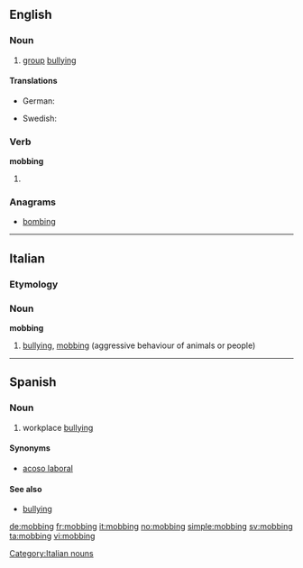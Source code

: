 {{also|Mobbing}}
==English==

===Noun===
{{wikipedia}}
{{en-noun}}

# [[group]] [[bullying]]

====Translations====
{{trans-top|group bullying}}
* German: {{t+|de|Mobbing|n}}
{{trans-mid}}
* Swedish: {{t|sv|mobbning|c}}
{{trans-bottom}}

===Verb===
'''mobbing'''

# {{present participle of|[[mob]]}}

===Anagrams===
* [[bombing#English|bombing]]

----

==Italian==

===Etymology===
{{etyl|en|it}}

===Noun===
'''mobbing''' {{m|inv}}

# [[bullying]], [[#English|mobbing]] (aggressive behaviour of animals or people)

[[Category:Italian nouns]]

----

==Spanish==

===Noun===
{{wikipedia|lang=es}}
{{es-noun|m|-}}

# workplace [[bullying]]

====Synonyms====
* [[acoso laboral]]

====See also====
* [[bullying]]

[[de:mobbing]]
[[fr:mobbing]]
[[it:mobbing]]
[[no:mobbing]]
[[simple:mobbing]]
[[sv:mobbing]]
[[ta:mobbing]]
[[vi:mobbing]]